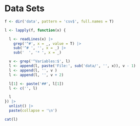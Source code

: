 # Data Sets {#data-sets}

```r
f <- dir('data', pattern = 'csv$', full.names = T)

l <- lapply(f, function(x) {

  l <- readLines(x) |>
    grep('^#', x = _, value = T) |>
    sub('^# ', '', x = _) |>
    sub('  ', '* ', x = _)

  v <- grep('^Variables:$', l)
  l <- append(l, paste('File:', sub('data/', '', x)), v - 1)
  l <- append(l, '', v )
  l <- append(l, '', v + 2)

  l[1] <- paste('##', l[1])
  l <- c('', l)

  l
}) |>
  unlist() |> 
  paste(collapse = '\n')

```

```r
cat(l)
```

